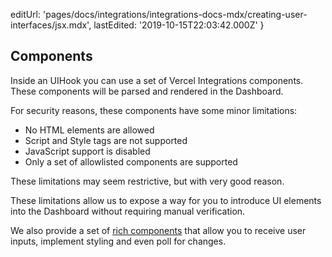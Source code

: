 
  editUrl:
    'pages/docs/integrations/integrations-docs-mdx/creating-user-interfaces/jsx.mdx',
  lastEdited: '2019-10-15T22:03:42.000Z'
}

## Components

Inside an UIHook you can use a set of Vercel Integrations components. These components will be parsed and rendered in the <OrgName /> Dashboard.

For security reasons, these components have some minor limitations:

- No HTML elements are allowed
- Script and Style tags are not supported
- JavaScript support is disabled
- Only a set of allowlisted components are supported

These limitations may seem restrictive, but with very good reason.

These limitations allow us to expose a way for you to introduce UI elements into the <OrgName /> Dashboard without requiring manual verification.

We also provide a set of [rich components](/docs/integrations#component-catalog) that allow you to receive user inputs, implement styling and even poll for changes.
